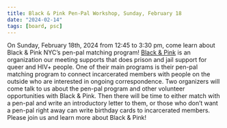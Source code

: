 ```yaml
---
title: Black & Pink Pen-Pal Workshop, Sunday, February 18
date: "2024-02-14"
tags: [board, psc]
---
```


On Sunday, February 18th, 2024 from 12:45 to 3:30 pm, come learn about Black & Pink NYC’s pen-pal matching program! [Black & Pink](https://www.blackandpink.org/) is an organization our meeting supports that does prison and jail support for queer and HIV+ people. One of their main programs is their pen-pal matching program to connect incarcerated members with people on the outside who are interested in ongoing correspondence. Two organizers will come talk to us about the pen-pal program and other volunteer opportunities with Black & Pink. Then there will be time to either match with a pen-pal and write an introductory letter to them, or those who don’t want a pen-pal right away can write birthday cards to incarcerated members. Please join us and learn more about Black & Pink!
